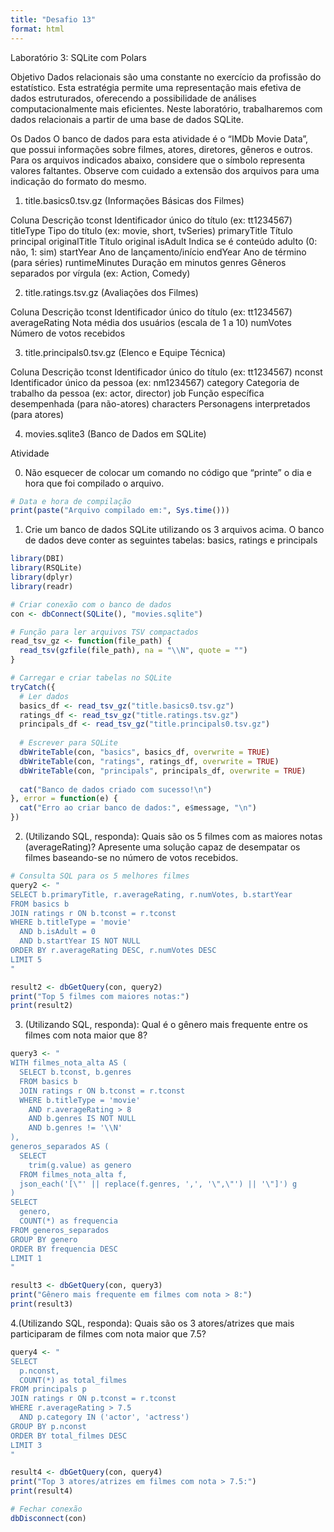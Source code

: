 ---
title: "Desafio 13"
format: html
---

Laboratório 3: SQLite com Polars

Objetivo
Dados relacionais são uma constante no exercício da profissão do estatístico. Esta estratégia permite uma representação mais efetiva de dados estruturados, oferecendo a possibilidade de análises computacionalmente mais eficientes. Neste laboratório, trabalharemos com dados relacionais a partir de uma base de dados SQLite.

Os Dados
O banco de dados para esta atividade é o “IMDb Movie Data”, que possui informações sobre filmes, atores, diretores, gêneros e outros. Para os arquivos indicados abaixo, considere que o símbolo \N representa valores faltantes. Observe com cuidado a extensão dos arquivos para uma indicação do formato do mesmo.

1. title.basics0.tsv.gz (Informações Básicas dos Filmes)

Coluna	Descrição
tconst	Identificador único do título (ex: tt1234567)
titleType	Tipo do título (ex: movie, short, tvSeries)
primaryTitle	Título principal
originalTitle	Título original
isAdult	Indica se é conteúdo adulto (0: não, 1: sim)
startYear	Ano de lançamento/início
endYear	Ano de término (para séries)
runtimeMinutes	Duração em minutos
genres	Gêneros separados por vírgula (ex: Action, Comedy)

2. title.ratings.tsv.gz (Avaliações dos Filmes)

Coluna	Descrição
tconst	Identificador único do título (ex: tt1234567)
averageRating	Nota média dos usuários (escala de 1 a 10)
numVotes	Número de votos recebidos

3. title.principals0.tsv.gz (Elenco e Equipe Técnica)

Coluna	Descrição
tconst	Identificador único do título (ex: tt1234567)
nconst	Identificador único da pessoa (ex: nm1234567)
category	Categoria de trabalho da pessoa (ex: actor, director)
job	Função específica desempenhada (para não-atores)
characters	Personagens interpretados (para atores)

4. movies.sqlite3 (Banco de Dados em SQLite)

Atividade

0. Não esquecer de colocar um comando no código que "printe" o dia e hora que foi compilado o arquivo.

```{r}
# Data e hora de compilação
print(paste("Arquivo compilado em:", Sys.time()))
```

1. Crie um banco de dados SQLite utilizando os 3 arquivos acima. O banco de dados deve conter as seguintes tabelas: basics, ratings e principals

```{r}
library(DBI)
library(RSQLite)
library(dplyr)
library(readr)

# Criar conexão com o banco de dados
con <- dbConnect(SQLite(), "movies.sqlite")

# Função para ler arquivos TSV compactados
read_tsv_gz <- function(file_path) {
  read_tsv(gzfile(file_path), na = "\\N", quote = "")
}

# Carregar e criar tabelas no SQLite
tryCatch({
  # Ler dados
  basics_df <- read_tsv_gz("title.basics0.tsv.gz")
  ratings_df <- read_tsv_gz("title.ratings.tsv.gz")
  principals_df <- read_tsv_gz("title.principals0.tsv.gz")
  
  # Escrever para SQLite
  dbWriteTable(con, "basics", basics_df, overwrite = TRUE)
  dbWriteTable(con, "ratings", ratings_df, overwrite = TRUE)
  dbWriteTable(con, "principals", principals_df, overwrite = TRUE)
  
  cat("Banco de dados criado com sucesso!\n")
}, error = function(e) {
  cat("Erro ao criar banco de dados:", e$message, "\n")
})
```


2. (Utilizando SQL, responda): Quais são os 5 filmes com as maiores notas (averageRating)? Apresente uma solução capaz de desempatar os filmes baseando-se no número de votos recebidos.

```{r}
# Consulta SQL para os 5 melhores filmes
query2 <- "
SELECT b.primaryTitle, r.averageRating, r.numVotes, b.startYear
FROM basics b
JOIN ratings r ON b.tconst = r.tconst
WHERE b.titleType = 'movie' 
  AND b.isAdult = 0
  AND b.startYear IS NOT NULL
ORDER BY r.averageRating DESC, r.numVotes DESC
LIMIT 5
"

result2 <- dbGetQuery(con, query2)
print("Top 5 filmes com maiores notas:")
print(result2)
```

3. (Utilizando SQL, responda): Qual é o gênero mais frequente entre os filmes com nota maior que 8?

```{r}
query3 <- "
WITH filmes_nota_alta AS (
  SELECT b.tconst, b.genres
  FROM basics b
  JOIN ratings r ON b.tconst = r.tconst
  WHERE b.titleType = 'movie'
    AND r.averageRating > 8
    AND b.genres IS NOT NULL
    AND b.genres != '\\N'
),
generos_separados AS (
  SELECT 
    trim(g.value) as genero
  FROM filmes_nota_alta f,
  json_each('[\"' || replace(f.genres, ',', '\",\"') || '\"]') g
)
SELECT 
  genero,
  COUNT(*) as frequencia
FROM generos_separados
GROUP BY genero
ORDER BY frequencia DESC
LIMIT 1
"

result3 <- dbGetQuery(con, query3)
print("Gênero mais frequente em filmes com nota > 8:")
print(result3)
```

4.(Utilizando SQL, responda): Quais são os 3 atores/atrizes que mais participaram de filmes com nota maior que 7.5?

```{r}
query4 <- "
SELECT 
  p.nconst,
  COUNT(*) as total_filmes
FROM principals p
JOIN ratings r ON p.tconst = r.tconst
WHERE r.averageRating > 7.5
  AND p.category IN ('actor', 'actress')
GROUP BY p.nconst
ORDER BY total_filmes DESC
LIMIT 3
"

result4 <- dbGetQuery(con, query4)
print("Top 3 atores/atrizes em filmes com nota > 7.5:")
print(result4)
```

```{r}
# Fechar conexão
dbDisconnect(con)
```
